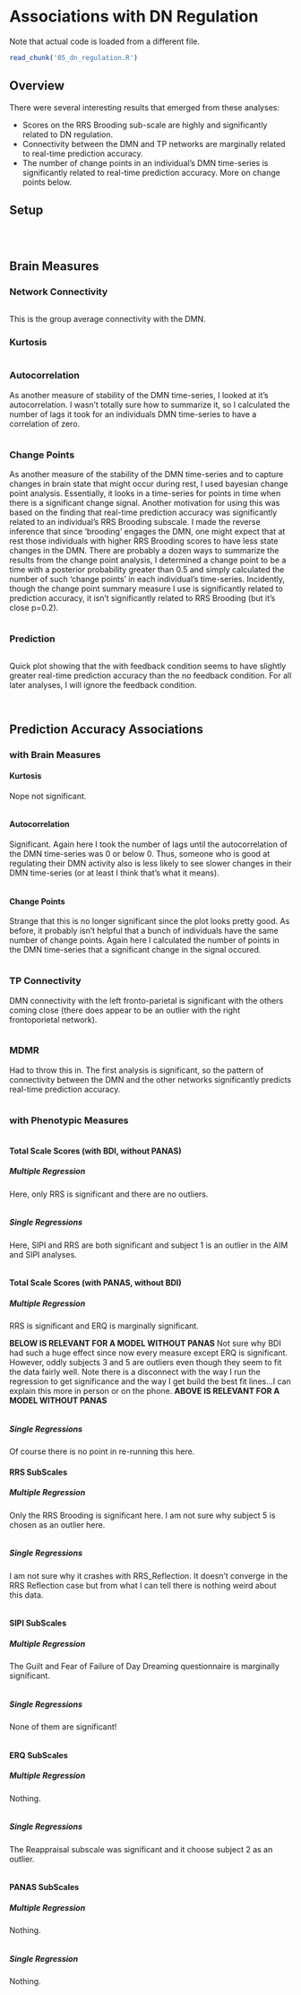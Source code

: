 # Associations with DN Regulation

Note that actual code is loaded from a different file.

```r
read_chunk('05_dn_regulation.R')
```

## Overview

There were several interesting results that emerged from these analyses:

* Scores on the RRS Brooding sub-scale are highly and significantly related to DN regulation.
* Connectivity between the DMN and TP networks are marginally related to real-time prediction accuracy.
* The number of change points in an individual's DMN time-series is significantly related to real-time prediction accuracy. More on change points below.

## Setup

```r
```

```r
```

```r
```

## Brain Measures

### Network Connectivity

```r
```

This is the group average connectivity with the DMN.

### Kurtosis

```r
```

### Autocorrelation

As another measure of stability of the DMN time-series, I looked at it's autocorrelation. I wasn't totally sure how to summarize it, so I calculated the number of lags it took for an individuals DMN time-series to have a correlation of zero.

```r
```

### Change Points

As another measure of the stability of the DMN time-series and to capture changes in brain state that might occur during rest, I used bayesian change point analysis. Essentially, it looks in a time-series for points in time when there is a significant change signal. Another motivation for using this was based on the finding that real-time prediction accuracy was significantly related to an individual's RRS Brooding subscale. I made the reverse inference that since 'brooding' engages the DMN, one might expect that at rest those individuals with higher RRS Brooding scores to have less state changes in the DMN. There are probably a dozen ways to summarize the results from the change point analysis, I determined a change point to be a time with a posterior probability greater than 0.5 and simply calculated the number of such 'change points' in each individual's time-series. Incidently, though the change point summary measure I use is significantly related to prediction accuracy, it isn't significantly related to RRS Brooding (but it's close p=0.2). 

```r
```

### Prediction

```r
```

Quick plot showing that the with feedback condition seems to have slightly greater real-time prediction accuracy than the no feedback condition. For all later analyses, I will ignore the feedback condition.

```r
```

```r
```

## Prediction Accuracy Associations

### with Brain Measures

#### Kurtosis

Nope not significant.

```r
```

#### Autocorrelation

Significant. Again here I took the number of lags until the autocorrelation of the DMN time-series was 0 or below 0. Thus, someone who is good at regulating their DMN activity also is less likely to see slower changes in their DMN time-series (or at least I think that's what it means).

```r
```

#### Change Points

Strange that this is no longer significant since the plot looks pretty good. As before, it probably isn't helpful that a bunch of individuals have the same number of change points. Again here I calculated the number of points in the DMN time-series that a significant change in the signal occured.

```r
```

### TP Connectivity

DMN connectivity with the left fronto-parietal is significant with the others coming close (there does appear to be an outlier with the right frontoporietal network).

```r
```

### MDMR

Had to throw this in. The first analysis is significant, so the pattern of connectivity between the DMN and the other networks significantly predicts real-time prediction accuracy.

```r
```

### with Phenotypic Measures

```r
```

#### Total Scale Scores (with BDI, without PANAS)

##### Multiple Regression

Here, only RRS is significant and there are no outliers.

```r
```

##### Single Regressions

Here, SIPI and RRS are both significant and subject 1 is an outlier in the AIM and SIPI analyses.

```r
```

#### Total Scale Scores (with PANAS, without BDI)

##### Multiple Regression

RRS is significant and ERQ is marginally significant.

**BELOW IS RELEVANT FOR A MODEL WITHOUT PANAS**
Not sure why BDI had such a huge effect since now every measure except ERQ is significant. However, oddly subjects 3 and 5 are outliers even though they seem to fit the data fairly well. Note there is a disconnect with the way I run the regression to get significance and the way I get build the best fit lines...I can explain this more in person or on the phone.
**ABOVE IS RELEVANT FOR A MODEL WITHOUT PANAS**

```r
```

##### Single Regressions

Of course there is no point in re-running this here.

#### RRS SubScales

##### Multiple Regression

Only the RRS Brooding is significant here. I am not sure why subject 5 is chosen as an outlier here. 

```r
```

##### Single Regressions

I am not sure why it crashes with RRS_Reflection. It doesn't converge in the RRS Reflection case but from what I can tell there is nothing weird about this data.

```r
```

#### SIPI SubScales

##### Multiple Regression

The Guilt and Fear of Failure of Day Dreaming questionnaire is marginally significant.

```r
```

##### Single Regressions

None of them are significant!

```r
```

#### ERQ SubScales

##### Multiple Regression

Nothing.

```r
```

##### Single Regressions

The Reappraisal subscale was significant and it choose subject 2 as an outlier.

```r
```

#### PANAS SubScales

##### Multiple Regression

Nothing.

```r
```

##### Single Regression

Nothing.

```r
```


